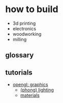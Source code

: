 # how to build

- <Link to="./3dprinting">3d printing</Link>
- <Link to="./electronics">electronics</Link>
- <Link to="./woodworking">woodworking</Link>
- <Link to="./milling">milling</Link>

## <Link to="./glossary">glossary</Link>

## tutorials
- [opengl: graphics](https://learnopengl.com/)
    - [(phong) lighting](https://learnopengl.com/Lighting/Basic-Lighting)
    - [materials](https://learnopengl.com/Lighting/Materials)